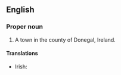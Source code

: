 ==English==
{{wikipedia}}

===Proper noun===
{{en-proper noun}}

# A town in the county of Donegal, Ireland.

====Translations====
{{trans-top|town}}
* Irish: {{t|ga|Leitir Ceanainn}}
{{trans-mid}}
{{trans-bottom}}